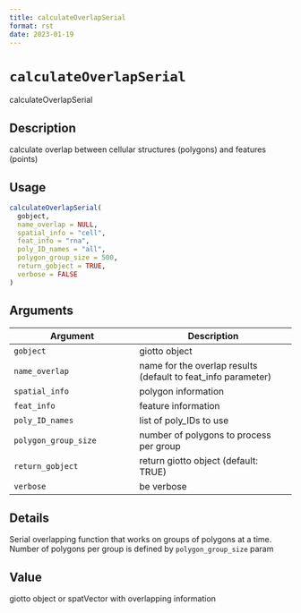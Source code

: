 ```yaml
--- 
title: calculateOverlapSerial 
format: rst 
date: 2023-01-19 
--- 
```

# `calculateOverlapSerial`

calculateOverlapSerial


## Description

calculate overlap between cellular structures (polygons) and features (points)


## Usage

```r
calculateOverlapSerial(
  gobject,
  name_overlap = NULL,
  spatial_info = "cell",
  feat_info = "rna",
  poly_ID_names = "all",
  polygon_group_size = 500,
  return_gobject = TRUE,
  verbose = FALSE
)
```


## Arguments

Argument      |Description
------------- |----------------
`gobject`     |     giotto object
`name_overlap`     |     name for the overlap results (default to feat_info parameter)
`spatial_info`     |     polygon information
`feat_info`     |     feature information
`poly_ID_names`     |     list of poly_IDs to use
`polygon_group_size`     |     number of polygons to process per group
`return_gobject`     |     return giotto object (default: TRUE)
`verbose`     |     be verbose


## Details

Serial overlapping function that works on groups of polygons at a time.
 Number of polygons per group is defined by `polygon_group_size` param


## Value

giotto object or spatVector with overlapping information


